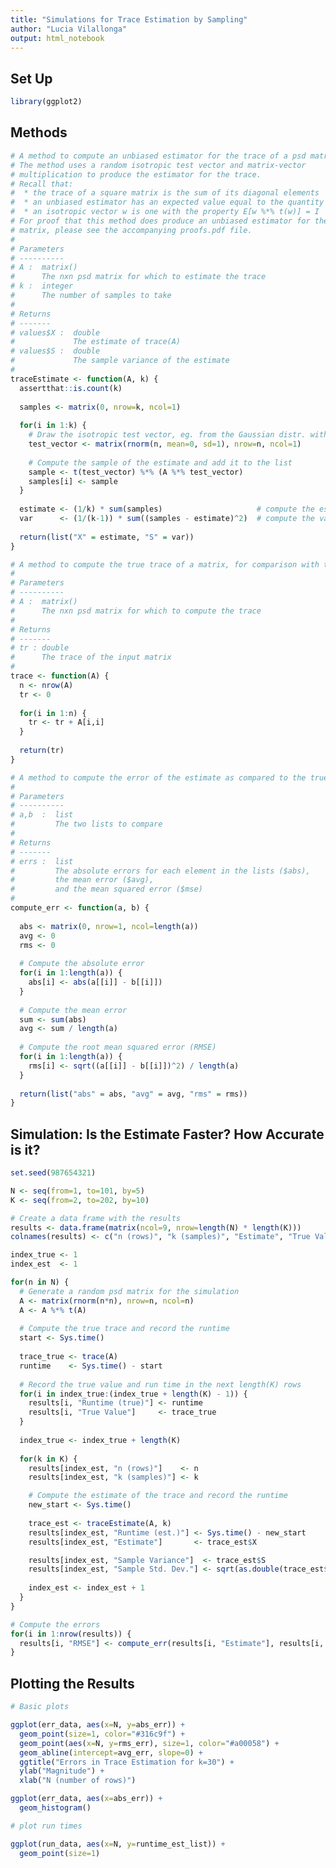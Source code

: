 ```yaml
---
title: "Simulations for Trace Estimation by Sampling"
author: "Lucia Vilallonga"
output: html_notebook
---
```


## Set Up
```r
library(ggplot2)
```

## Methods
```r
# A method to compute an unbiased estimator for the trace of a psd matrix. 
# The method uses a random isotropic test vector and matrix-vector 
# multiplication to produce the estimator for the trace. 
# Recall that:
#  * the trace of a square matrix is the sum of its diagonal elements
#  * an unbiased estimator has an expected value equal to the quantity to be estimated
#  * an isotropic vector w is one with the property E[w %*% t(w)] = I
# For proof that this method does produce an unbiased estimator for the trace of a psd
# matrix, please see the accompanying proofs.pdf file.
#
# Parameters
# ----------
# A :  matrix()
#      The nxn psd matrix for which to estimate the trace
# k :  integer
#      The number of samples to take
#
# Returns
# -------
# values$X :  double
#             The estimate of trace(A)
# values$S :  double
#             The sample variance of the estimate
#
traceEstimate <- function(A, k) {
  assertthat::is.count(k)
  
  samples <- matrix(0, nrow=k, ncol=1)
  
  for(i in 1:k) {
    # Draw the isotropic test vector, eg. from the Gaussian distr. with variance=1
    test_vector <- matrix(rnorm(n, mean=0, sd=1), nrow=n, ncol=1)  
    
    # Compute the sample of the estimate and add it to the list
    sample <- t(test_vector) %*% (A %*% test_vector)
    samples[i] <- sample
  }
  
  estimate <- (1/k) * sum(samples)                     # compute the estimate
  var      <- (1/(k-1)) * sum((samples - estimate)^2)  # compute the variance
  
  return(list("X" = estimate, "S" = var))
}
```

```r
# A method to compute the true trace of a matrix, for comparison with the RandNLA method.
#
# Parameters
# ----------
# A :  matrix()
#      The nxn psd matrix for which to compute the trace
#
# Returns
# -------
# tr : double
#      The trace of the input matrix
#
trace <- function(A) {
  n <- nrow(A)
  tr <- 0
  
  for(i in 1:n) {
    tr <- tr + A[i,i]
  }
  
  return(tr)
}
```

```r
# A method to compute the error of the estimate as compared to the true value.
# 
# Parameters
# ----------
# a,b  :  list 
#         The two lists to compare
# 
# Returns
# -------
# errs :  list
#         The absolute errors for each element in the lists ($abs), 
#         the mean error ($avg),  
#         and the mean squared error ($mse)
#
compute_err <- function(a, b) {
  
  abs <- matrix(0, nrow=1, ncol=length(a))
  avg <- 0
  rms <- 0
  
  # Compute the absolute error
  for(i in 1:length(a)) {
    abs[i] <- abs(a[[i]] - b[[i]])
  }
  
  # Compute the mean error
  sum <- sum(abs)
  avg <- sum / length(a)
  
  # Compute the root mean squared error (RMSE)
  for(i in 1:length(a)) {
    rms[i] <- sqrt((a[[i]] - b[[i]])^2) / length(a)
  }
  
  return(list("abs" = abs, "avg" = avg, "rms" = rms))
}
```

## Simulation: Is the Estimate Faster? How Accurate is it?
```r
set.seed(987654321)

N <- seq(from=1, to=101, by=5)
K <- seq(from=2, to=202, by=10)

# Create a data frame with the results
results <- data.frame(matrix(ncol=9, nrow=length(N) * length(K)))
colnames(results) <- c("n (rows)", "k (samples)", "Estimate", "True Value", "RMSE", "Runtime (est.)", "Runtime (true)", "Sample Variance", "Sample Std. Dev.")

index_true <- 1
index_est  <- 1

for(n in N) {
  # Generate a random psd matrix for the simulation
  A <- matrix(rnorm(n*n), nrow=n, ncol=n)
  A <- A %*% t(A)
  
  # Compute the true trace and record the runtime
  start <- Sys.time()
  
  trace_true <- trace(A)
  runtime    <- Sys.time() - start
  
  # Record the true value and run time in the next length(K) rows
  for(i in index_true:(index_true + length(K) - 1)) {
    results[i, "Runtime (true)"] <- runtime
    results[i, "True Value"]     <- trace_true
  }
  
  index_true <- index_true + length(K)
  
  for(k in K) {
    results[index_est, "n (rows)"]    <- n
    results[index_est, "k (samples)"] <- k

    # Compute the estimate of the trace and record the runtime
    new_start <- Sys.time()
  
    trace_est <- traceEstimate(A, k)
    results[index_est, "Runtime (est.)"] <- Sys.time() - new_start
    results[index_est, "Estimate"]       <- trace_est$X

    results[index_est, "Sample Variance"]  <- trace_est$S
    results[index_est, "Sample Std. Dev."] <- sqrt(as.double(trace_est$S))
  
    index_est <- index_est + 1
  }
}

# Compute the errors
for(i in 1:nrow(results)) {
  results[i, "RMSE"] <- compute_err(results[i, "Estimate"], results[i, "True Value"])$rms
}
```

## Plotting the Results
```r


# Basic plots

ggplot(err_data, aes(x=N, y=abs_err)) +
  geom_point(size=1, color="#316c9f") +
  geom_point(aes(x=N, y=rms_err), size=1, color="#a00058") +
  geom_abline(intercept=avg_err, slope=0) +
  ggtitle("Errors in Trace Estimation for k=30") +
  ylab("Magnitude") +
  xlab("N (number of rows)")

ggplot(err_data, aes(x=abs_err)) +
  geom_histogram()

# plot run times

ggplot(run_data, aes(x=N, y=runtime_est_list)) +
  geom_point(size=1)
```
